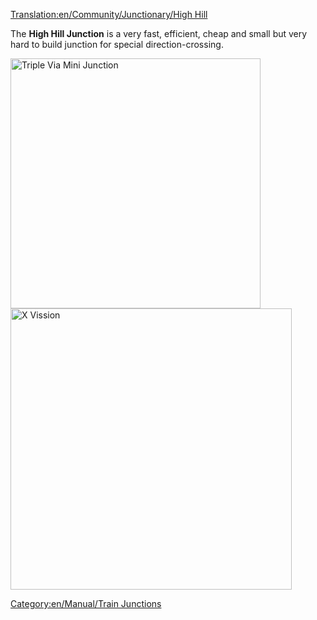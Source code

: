 [[Translation:en/Community/Junctionary/High Hill]]
{{en/Community/Junctionary/Navigation}}

The '''High Hill Junction''' is a very fast, efficient, cheap and small but very hard to build junction for special direction-crossing.

[[File:en/Community/Junctionary/HighHill.png|none|thumb|400px|Triple Via Mini Junction]]
[[File:en/Community/Junctionary/HighHillX.png|none|thumb|450px|X Vission]]

{{en/Community/Junctionary/Junction Criteria|Expensive|3|1|1|0|1|0|1|1|0|0|1|||
*Handles a very large number of trains at a time.
*Uses special directions
*Small Area needed (10x12) 
*4 Levels (6 tunnels in 3 levels and 2 bridges on top level)
*None or few sharp corners (see improved version for high speed)
*No Deadlocks or Jamming possible
*No Merging or Splitting of the lines
*Handling of single-lines and dual-lines possible. That's the reason no Splits or Merges are used. Do it by your own wishes.
}}

[[Category:en/Manual/Train Junctions]]